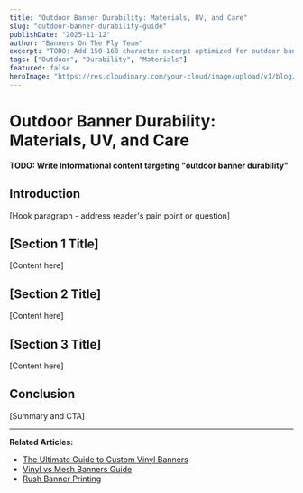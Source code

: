 ```yaml
---
title: "Outdoor Banner Durability: Materials, UV, and Care"
slug: "outdoor-banner-durability-guide"
publishDate: "2025-11-12"
author: "Banners On The Fly Team"
excerpt: "TODO: Add 150-160 character excerpt optimized for outdoor banner durability"
tags: ["Outdoor", "Durability", "Materials"]
featured: false
heroImage: "https://res.cloudinary.com/your-cloud/image/upload/v1/blog/outdoor-banner-durability-guide.jpg"
---
```


# Outdoor Banner Durability: Materials, UV, and Care

**TODO: Write Informational content targeting "outdoor banner durability"**

## Introduction

[Hook paragraph - address reader's pain point or question]

## [Section 1 Title]

[Content here]

## [Section 2 Title]

[Content here]

## [Section 3 Title]

[Content here]

## Conclusion

[Summary and CTA]

---

**Related Articles:**
- [The Ultimate Guide to Custom Vinyl Banners](/blog/custom-vinyl-banners-ultimate-guide)
- [Vinyl vs Mesh Banners Guide](/blog/vinyl-vs-mesh-banners-guide)
- [Rush Banner Printing](/blog/24-hour-rush-banner-printing)
